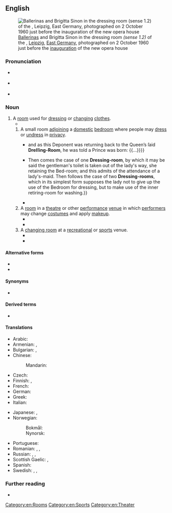 {{also|dressing-room|dressingroom}}

==English==
{{was wotd|2017|February|26}}
[[File:Bundesarchiv Bild 183-76740-0003, Leipzig, Opernhaus, Balettgarderobe.jpg|thumb|[[ballerina|Ballerinas]] {{w|Ursula Cain}} and Brigitta Sinon in the dressing room ''(sense 1.2)'' of the {{w|Leipzig Opera}}, [[Leipzig]], [[East Germany]], photographed on 2 October 1960 just before the [[inauguration]] of the new opera house]]

===Pronunciation===
* {{a|RP}} {{IPA|/ˈdɹɛsɪŋ ɹʊm/|/ˈdɹɛsɪŋ ɹuːm/|lang=en}}
* {{a|GA}} {{IPA|/ˈd(ʒ)ɹɛsɪŋ ɹum/|lang=en}}
* {{hyphenation|dress|ing room|lang=en}}

===Noun===
{{en-noun}}

# A [[room]] used for [[dress#Verb|dressing]] or [[change#Verb|changing]] [[clothes]].
#* {{quote-book|author=Bureau of Human Nutrition and Home Economics, Agricultural Research Administration, {{w|United States Department of Agriculture}}|author2=Production and Marketing Administration, U.S. Dept. of Agriculture|chapter=Workers' Personal Belongings|title=Storage for School Lunch Food and Supplies|series=Program Aid|seriesvolume=no. 63|location=Washington, D.C.|publisher=U.S. Dept. of Agriculture|month=March|year=1949|page=11|pageurl=https://books.google.com/books?id=rmAvAAAAYAAJ&pg=PA11|oclc=77070870|passage=The storeroom is not a suitable '''dressing room'''. A separate room is needed where workers may change from street clothes to uniforms and where they may keep their personal belongings.}}
## A small room [[adjoin]]ing a [[domestic]] [[bedroom]] where people may [[dress]] or [[undress]] in [[privacy]].
##* {{quote-book|chapter=Sir {{w|Stephen Fox}} Knight, Deposeth|title=Depositions Taken the 22d. of October 1688. before the Privy-Council and Peers of England; Relating to the Birth of the (then) [[w:James Francis Edward Stuart|Prince of Wales]]. Published by [[w:James II of England|His Majesty]]'s Special Command|location=[Edinburgh]|publisher=[Printed by the heir of Andrew Anderson]|year=[1688]|page=24|pageurl=https://books.google.com/books?id=vsA_AAAAcAAJ&pg=PT20|oclc=606591965|passage=That on ''Sunday'' the 10''th.'' of ''June'' laſt paſt, about 9 of the Clock, as he came out of the Chappel at ''[[Whitehall]]'', after the firſt Sermon, hearing that the Queen was in Labour, he, the Deponent, made Haſte to [[w:St James's Palace|St. ''James''’s]], becauſe in waiting, as an Officer of the green Cloth, to warn the ſeveral Servants below Stairs to be in their Offices, that upon that Occaſion there might not happen to be any Thing wanting of Houſehold Proviſions and Neceſſaries under his, this Deponent's Command; but firſt going up by the Back-Stairs into her Majeſty’s '''Dreſſing-Room'''; and being there with many others, he heard her Majeſty cry out very loudly; {{...}} and as this Deponent was returning back to the Queen’s ſaid '''Dreſſing-Room''', he was told a Prince was born: {{...}}}}
##* {{quote-book|author=Robert Kerr|authorlink=Robert Kerr (architect)|chapter=An Ordinary Dressing-room|title=The Gentleman's House; or, How to Plan English Residences, from the Parsonage to the Palace; with Tables of Accommodation and Cost, and a Series of Selected Plans|location=London|publisher=[[w:John Murray (publisher)|John Murray]], {{w|Albemarle Street}}|year=1864|section=part II (Exposition of Plan as now Practised), division I (The Family Apartments), section III (The Sleeping Rooms)|pages=150–151|pageurl=https://books.google.com/books?id=EnMvAQAAMAAJ&pg=PA150|oclc=614299021|passage=The principle which governs the providing of '''Dressing-rooms''' seems to be this. {{...}} Then comes the case of one '''Dressing-room''', by which it may be said the gentleman's toilet is taken out of the lady's way, she retaining the Bed-room; and this admits of the attendance of a lady's-maid. Then follows the case of two '''Dressing-rooms''', which in its simplest form supposes the lady not to give up the use of the Bedroom for dressing, but to make use of the inner retiring-room for washing.}}
##* {{quote-book|author=Walter Scott|authorlink=Walter Scott|chapter=Introduction—(1832.)|title={{w|Redgauntlet}}|series={{w|Waverley Novels}}|edition=household|location=Boston, Mass.|publisher={{w|Ticknor and Fields}}|year=1858|volume=I|pages=10–11|pageurl=https://books.google.com/books?id=7jQpAQAAIAAJ&pg=PA10|oclc=10954193|passage=I received a note from my Lady Primrose, who desired to see me immediately. As soon as I waited on her, she led me into her '''dressing-room''', and presented me to――}}
## A [[room]] in a [[theatre]] or other [[performance]] [[venue]] in which [[performer]]s may change [[costume]]s and apply [[makeup]].
##* {{quote-book|author=Thomas Sheridan|chapter=Section VI. Private Memoirs of Swift|title=The Life of the Rev. Dr. {{w|Jonathan Swift}}, Dean of St. Patrick's, Dublin|location=London|publisher=Printed for C[harles] Bathurst [''et al.'']|year=1784|volume=I|page=283|pageurl=https://books.google.com/books?id=ROxEAAAAYAAJ&pg=PA283|oclc=817759520|passage=Nothing has more excited the curioſity of mankind at all times, than that deſire which prevails of prying into the ſecret actions of great and illustrious characters; ariſing in ſome, from a too general ſpirit of envy, which hopes to find ſomething in their private conduct that may ſully the luſtre of their publick fame, and ſo bring them down more to a level with themſelves: and in others, of a more candid diſposition, that they might form right judgements of their real characters; as too many, like actors in a theatre, only aſſume one when they appear on the ſtage of the world, which they put off, together with their robes and plumes, when retired to the '''dreſſing room'''.}}
##* {{quote-book|author=Jonathan Croall|authorlink=Jonathan Croall|chapter=A Prince on Broadway|title=John Gielgud: Matinee Idol to Movie Star|location=London|publisher=[[w:Methuen Publishing|Methuen Drama]]|year=2011|isbn=978-1-4081-3106-0|passage=A reporter found him &#91;{{w|John Gielgud}}&#93; in a silk dressing-gown in his '''dressing-room''', 'receiving the congratulations of a gallery of men', and clearly exultant: 'The actor was talking in quick, excited sentences, and it was obvious that the impetuous Hamlet had not yet subsided into the usual British reserve.'}}
## A [[changing room]] at a [[recreational]] or [[sports]] venue.
##* {{quote-book|author=Andrew Flintoff|authorlink=Andrew Flintoff|chapter=England Debut|title=Being Freddie: The Story So Far|location=London|publisher={{w|Hodder & Stoughton}}|year=2005|isbn=978-0-340-89628-0|passage=Going into a '''dressing-room''' full of established players was not easy. It was like [[w:Lancashire County Cricket Club|Lancashire]] all over again only more so.}}
##* {{quote-web|author=Phil McNulty|authorlink=Phil McNulty|title=Everton 0 – 2 Liverpool|url=http://news.bbc.co.uk/sport2/hi/football/eng_prem/15045708.stm|archiveurl=https://web.archive.org/web/20160307093512/http://news.bbc.co.uk/sport2/hi/football/eng_prem/15045708.stm|archivedate=7 March 2016|work={{w|BBC Sport}}|date=1 October 2011|passage=As half-time approached with [[w:Everton F.C.|Everton]] desperate to get into the '''dressing room''' and regroup, [[w:Liverpool F.C.|Liverpool]] were awarded a penalty for [[w:Phil Jagielka|[Phil] Jagielka]]'s rash challenge on [[w:Luis Suárez|[Luis] Suarez]]. This time there was no disputing [[w:Martin Atkinson|[Martin] Atkinson]]'s decision, but [[w:Tim Howard|[Tim] Howard]] rescued Everton by diving low to his left to keep out [[w:Dirk Kuyt|[Dirk] Kuyt]]'s spot-kick.}}

====Alternative forms====
* {{l|en|dressing-room}}
* {{l|en|dressingroom}}

====Synonyms====
* {{sense|room adjoining a domestic bedroom}} {{l|en|toilet room}} {{qualifier|historical}}

====Derived terms====
* {{l|en|lose the dressing room}}

====Translations====
{{trans-top|changing room}}
* Arabic: {{t|ar|غُرْفَة الْمَلَابِس|f}}
* Armenian: {{t|hy|զգեցարան}}, {{t+|hy|զուգարան}} {{qualifier|archaic}}
* Bulgarian: {{t+|bg|гримьорна|sc=Cyrl}}, {{t+|bg|съблекалня|sc=Cyrl}}
* Chinese:
*: Mandarin: {{t+|cmn|更衣室|tr=gēngyīshì|sc=Hani}}
* Czech: {{t+|cs|šatna|f}}
* Finnish: {{t|fi|pukeutumishuone}}, {{t|fi|pukuhuone}}
* French: {{t+|fr|vestiaire|m}}
* German: {{t+|de|Ankleideraum|m}}
* Greek: {{t+|el|καμαρίνι|n|sc=Grek}}
* Italian: {{t|it|camerino|m}}
{{trans-mid}}
* Japanese: {{t|ja|更衣室|tr=こういしつ, kōishitsu|sc=Jpan}}, {{t|ja|ドレッシングルーム|tr=doresshingu rūmu|sc=Jpan}}
* Norwegian:
*: Bokmål: {{t|nb|garderobe|m}}
*: Nynorsk: {{t|nn|garderobe|m}}
* Portuguese: {{t+|pt|camarim|m}}
* Romanian: {{t|ro|cabină de schimb|f}}, {{t|ro|cabină vestimentară|f}}, {{t+|ro|vestiar|n}}
* Russian: {{t+|ru|гримёрная|f}} {{qualifier|theatre}}, {{t+|ru|гардеро́бная|f}}, {{t+|ru|раздева́лка|f}}
* Scottish Gaelic: {{t|gd|seòmar-èididh|m}}, {{t|gd|seòmar-sgeadachaidh|m}}
* Spanish: {{t|es|camerino|m}}
* Swedish: {{t+|sv|loge|c}}, {{t+|sv|klädkammare|c}}, {{t+|sv|omklädningsrum|n}}
{{trans-bottom}}

===Further reading===
* {{pedia|changing room}}

[[Category:en:Rooms]]
[[Category:en:Sports]]
[[Category:en:Theater]]